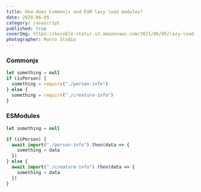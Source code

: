 ```yaml
---
title: How does Commonjs and ESM lazy load modules?
date: 2020-06-05
category: javascript
published: true
coverImg: https://kocoblo-static.s3.amazonaws.com/2021/06/05/lazy-loading-modules/cover-img.jpg
photographer: Munro Studio
---
```


### Commonjs

```js
let something = null
if (isPerson) {
  something = require("./person-info")
} else {
  something = require("./creature-info")
}
```

### ESModules

```js
let something = null

if (isPerson) {
  await import("./person-info").then(data => {
    something = data
  })
} else {
  await import("./creature-info").then(data => {
    something = data
  })
}
```
